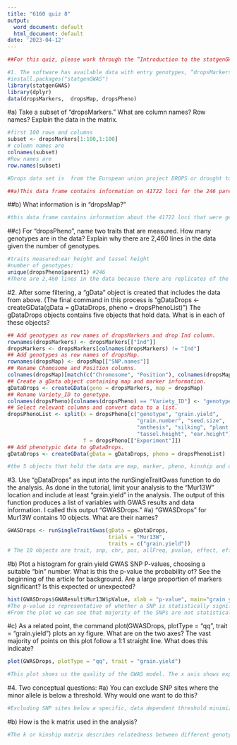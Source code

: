 ```yaml
---
title: "6160 quiz 8"
output:
  word_document: default
  html_document: default
date: '2023-04-12'
---
```


```r
##For this quiz, please work through the “Introduction to the statgenGWAS package,” and answerthe questions below. This introduction is found at: https://cran.r-project.org/web/packages/statgenGWAS/vignettes/GWAS.html

#1. The software has available data with entry genotypes, “dropsMarkers,” the marker positions and alleles, “dropsMap”, and traits, “dropsPheno.” Examine each of these data sets.
#install.packages("statgenGWAS")
library(statgenGWAS)
library(dplyr)
data(dropsMarkers,  dropsMap, dropsPheno) 
```
#a) Take a subset of “dropsMarkers.” What are column names? Row names? Explain the data in the matrix.
```r

#first 100 rows and columns
subset <- dropsMarkers[1:100,1:100]
# column names are
colnames(subset)
#Row names are
row.names(subset)

#Drops data set is  from the European union project DROPS or drought tolerant yielding plants. It contains 256 maize hybrids fed with with rain fed or irrigated water regimes through 2012 and 2013. Only 10 experiments from the whole project have been chosen, two for each environmental condition The main purpose of the dataset is the be able to characterize genotype by environental interaction and determine genetic variability in maize. This project was split into 3 separate data frames, dropsMarkers, dropsMaps and dropsPhenos

##a)This data frame contains information on 41722 loci for the 246 parental lines. The matrix is coded in 0 1 and 2, which indicate minor allele, heterozygote and major allele respectively.The genotypes in the matrix have been filtered at minor allele frquency of less than 1 percent. The full data frame contains 246 rows and 41723 columns we subsetted the first 100 rows and columns.
```

##b) What information is in “dropsMap?”
```r
#this data frame contains information about the 41722 loci that were genotyped. It contains name of SNP, chromosome number of the B73 reference genome(V2), the position on the B73 reference genome the SNP is present, the first original allele, allele1 and the second original allele, allele 2.
```

##c) For “dropsPheno”, name two traits that are measured. How many genotypes are in the data? Explain why there are 2,460 lines in the data given the number of genotypes.
```r
#traits measured:ear height and tassel height
#number of genotypes:
unique(dropsPheno$parent1) #246
#There are 2,460 lines in the data because there are replicates of the same genotype multiple times for each of the 10 experiments
```

#2. After some filtering, a “gData” object is created that includes the data from above. (The final command in this process is “gDataDrops <- createGData(gData = gDataDrops, pheno = dropsPhenoList)”) The gDataDrops objects contains five objects that hold data. What is in each of these objects?
```r
## Add genotypes as row names of dropsMarkers and drop Ind column.
rownames(dropsMarkers) <- dropsMarkers[["Ind"]]
dropsMarkers <- dropsMarkers[colnames(dropsMarkers) != "Ind"]
## Add genotypes as row names of dropsMap.
rownames(dropsMap) <- dropsMap[["SNP.names"]]
## Rename Chomosome and Position columns.
colnames(dropsMap)[match(c("Chromosome", "Position"), colnames(dropsMap))] <- c("chr", "pos")
## Create a gData object containing map and marker information.
gDataDrops <- createGData(geno = dropsMarkers, map = dropsMap)
## Rename Variety_ID to genotype.
colnames(dropsPheno)[colnames(dropsPheno) == "Variety_ID"] <- "genotype"
## Select relevant columns and convert data to a list.
dropsPhenoList <- split(x = dropsPheno[c("genotype", "grain.yield",
                                         "grain.number", "seed.size",
                                         "anthesis", "silking", "plant.height",
                                         "tassel.height", "ear.height")], 
                        f = dropsPheno[["Experiment"]])
## Add phenotypic data to gDataDrops.
gDataDrops <- createGData(gData = gDataDrops, pheno = dropsPhenoList)

#the 5 objects that hold the data are map, marker, pheno, kinship and covar. Map contains chromsome and position information, marker shows coded information regarding which alleles are present  0 1 and 2, which indicate minor allele, heterozygote and major allele respectively,pheno gives the phenotypes, Kinship matrix describes relatedness between different genotypes and is used for association mapping, currently this information is not present in gDataDrops. Finally the last object is covar, which can be used to store additional variables. 
```
#3. Use “gDataDrops” as input into the runSingleTraitGwas function to do the analysis. As done in the tutorial, limit your analysis to the “Mur13W” location and include at least “grain.yield” in the analysis. The output of this function produces a list of variables with GWAS results and data information. I called this output “GWASDrops.”
#a) “GWASDrops” for Mur13W contains 10 objects. What are their names?
```r
GWASDrops <- runSingleTraitGwas(gData = gDataDrops,
                                trials = "Mur13W",
                                traits = c("grain.yield"))
# The 10 objects are trait, snp, chr, pos, allFreq, pvalue, effect, effectSe, RLR2 and LOD
```

#b) Plot a histogram for grain yield GWAS SNP P-values, choosing a suitable “bin” number. What is this the p-value the probability of? See the beginning of the article for background. Are a large proportion of markers significant? Is this expected or unexpected?
```r
hist(GWASDrops$GWAResult$Mur13W$pValue, xlab = "p-value", main="grain yield GWAS SNP P-values of Mur13W")
#The p-value is representative of whether a SNP is statistically significant for the phenotype, grain yield in Mur13W. 
#From the plot we can see that majority of the SNPs are not statistically significant as they are well above the 0.05 threshold. This is expected according to the article, as most SNPs are expected to have no impact. This also results in a relatively uniform qq plot distributed on [0,1] seen below.
```

#c) As a related point, the command plot(GWASDrops, plotType = "qq", trait = "grain.yield") plots an xy figure. What are on the two axes? The vast majority of points on this plot follow a 1:1 straight line. What does this indicate?
```r
plot(GWASDrops, plotType = "qq", trait = "grain.yield")

#This plot shoes us the quality of the GWAS model. The x axis shows expected -log10 p values where as the y axis shows observed -log10 pvalues. Values  consistently above the y=x line would indicate inflation, whereas values consistently below would indicate deflation. Generally it is expected that most SNPs, especially on the left side of the plot will follow the y=x line. On the left side deviations are possible and would indicate that SNPs have an impact on phenotype(usually SNPs in linkage disequilibrium). Since our qqplot mainly follows the y=x trend it shows that it is a good model and most SNPs have no effect.
```
#4. Two conceptual questions:
#a) You can exclude SNP sites where the minor allele is below a threshold. Why would one want to do this?
```r
#Excluding SNP sites below a specific, data dependent threshold minimizes errors in data. Low frequencies could indicate unreliable calls and could be a source of error. They can also inflate statistical estimates downstream so it is beneficial to remove these sites for analysis. 
```
#b) How is the k matrix used in the analysis?
```r
#The k or kinship matrix describes relatedness between different genotypes nad is used for association mapping. It can be computed while using the runsingleTraitGWAS function or directly using the kinship function. There are 4 possible methods to use in the analysis. This includes kinshipMethod= "astle"(using the covariance between the scaled SNP-scores) which is the default, "IBS"(idenity by state), vanRaden and user defined. In general same kinship matrix is applied to all SNPs through GLSmethod="single", unless changed to "multi", in which case it becomes chromosome specific
```

